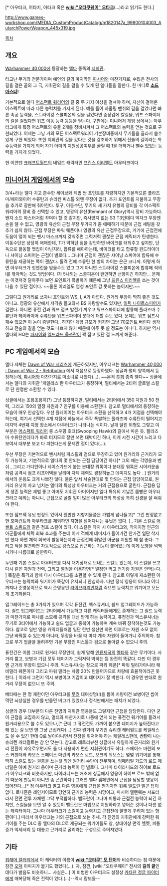 {{{+1 '''Autarch'''}}}[* 아우터크, 어타치, 아타크 혹은 '''[[wiki:"오타쿠웨이" 오타크]]'''(...)라고 읽기도 한다.]

http://www.games-workshop.com/MEDIA_CustomProductCatalog/m1820147a_99800104003_AutarchPowerWeapon_445x319.jpg

[[목차]]

== 개요 ==
[[Warhammer 40,000]]에 등장하는 [[엘다]] 종족의 [[지휘관]].

타고난 무기의 전문가이며 예언의 길의 마지막인 [[파시어]]와 마찬가지로, 수많은 전사의 길을 걸은 끝의 그 극, 지휘관의 길을 걸을 수 있게 된 엘다들을 말한다. 한 마디로 '''[[소드 마스터]]!'''

기본적으로 엘다 [[어스팩트 워리어]]의 길 중 두 가지 이상을 걸쳐야 하며, 자신이 걸어온 어스펙트에 따라 다른 능력치를 가지게 된다. 예를 들어 하울링 밴쉬의 길을 걸었다면 빠른 속공 능력을, 스트라이킹 스콜피온의 길을 걸었다면 중장갑에 칼질을, 워프 스파이더의 길을 걸었다면 워프 이동 능력 등등을 얻는다. 구판에는 미니어처 게임 상에서는 아우터크에게 특정 어스팩트의 유물 2개를 장비시켜서 그 어스팩트의 능력을 얻는 것으로 구현되었다. 이제는 그냥 거의 모든 어스팩트워리어 기본장비중에서 무기들을 골라서 쓸수 있게 구현 되었다. 또한 지휘관의 길을 갔다는 것을 강조하기 위해서 전술의 길이라는 특수능력을 가지게 되어 자기 아미의 지원성공여부를 굴릴 때 1을 더하거나 뺄수 있있는 능력을 가지게 되었다.

현 이얀덴 [[크래프트월드]]의 네임드 캐릭터인 [[프린스 이리엘]]도 아우터크이다.

== [[미니어처 게임]]에서의 모습 ==

3/4+라는 엘다 치고 준수한 세이브와 제법 싼 포인트를 자랑하지만 기본적으론 플라즈마/헤이와이어 수류탄과 슈리켄 피스톨 외엔 무장이 없다. 추가 포인트를 지불하고 무장을 추가로 장만해 줘야한다. 투구, 이동수단, 무기의 세 가지 유형의 장비를 각 어스팩트 워리어의 장비 중 선택할 수 있고, 영광의 유산(Remnant of Glory)역시 장비 가능하다. 왠지 소드 마스터처럼 꾸며야 할 것 같지만, 즉사방지 없는 S3 T3인데다 엑자크 무장엔 손을 댈 수 없고, 영광의 유산의 근접 무장 두가지가 좀 애매하기 때문에 근접 세팅을 갖추기 쉽지 않다. 근접 무장은 파워 웨폰이나 영광의 유산 근접무장으로, 거기에 근접전에 도움이 많이 되는 밴시 마스크까지 갖춰주면 그럭저럭 괜찮은 근접 케릭터가 탄생한다. 이동수단은 상당히 애매한데, T가 약하단 점을 감안하면 바이크를 태워주고 싶지만, 단독으로 활동할 맷집이 아닌지라, 합류를 해야하는데, 바이크를 타고 합류할 윈드라이더나 샤이닝 스피어는 근접이 별로다... 그나마 근접이 괜찮은 샤이닝 스피어에 합류해 수류탄을 제공하는 쪽이 괜찮다. 돌격 전에 수류탄 한 방의 차이는 은근 크니까. 이렇게 하면 아우터크가 힛앤런을 얻을수도 있고.그게 아니면 스트라이킹 스콜피온에 합류해 적의 I를 깎아먹는 것도 방법이다. I가 5나되는 스콜피온이 왠만하면 선빵이긴 하지만... 문제는 이것저것 달아주다 보면 포인트가 폭발하기 떄문에 그냥 [[프린스 이리엘]]을 쓰는 것이 나을 수 있단 점이다. ~~물론 이리엘도 엄청 포인트 값 못하는 놈이지만.~~

그렇다고 원거리로 쓰자니 포인트와 WS, I, A가 아깝다. 원거리 무장이 딱히 좋은 것도 아니고. 영광의 유산에서 저격총 들고와서 BS 자랑할수도 있지만, [[일릭 나이트스피어]]가 걸린다. 아니면 퓨전 건과 워프 점프 발전기 끼우고 워프스파이더에 합류해 플라즈마 수류탄과 헤이와이어 수류탄을 워프스파이더 분대에 더할 수도 있다. 문제는 워프 점프시 재수 없으면 이 놈이 증발한다.. 하지만 게임 규모가 커지면 그냥 70포인트 버린다 생각하고 전술의 길을 얻는 것도 나쁘지 않기 때문에 아주 못 쓸 정도는 아니다. 하지만 역시 엘다의 HQ는 [[파시어]]와 [[엘드라드 울쓰란]]이 꽉 잡고 있단 걸 느끼게 해준다.
== PC 게임에서의 모습 ==
엘다 자체는 [[Dawn of War 시리즈]]에 개근하였지만, 아우터크는 [[Warhammer 40,000 : Dawn of War 2 - Retribution]] 에서 처음으로 등장하였다. 싱글과 멀티 양쪽에서 등장하는데, [[파시어]]와 마찬가지로 미소녀로 나왔다(…). ~~본격 [[투희]] 종족 엘다~~ 싱글에서는 엘다의 지휘관 '케일레스'란 아우터크가 등장하며, 멀티에서는 2티어 글로벌 스킬로 단 한명만 소환할 수 있다.

싱글에서는 조용조용히(?) 그냥 등장하지만, 멀티에서는 2티어에서 350 자원과 50 전력, 그리고 150의 열정 자원과 7 인구를 이용해 소환한다. 참고로 멀티에서의 등장하는 모습이 매우 인상깊다. 우선 플레이어는 아우터크 소환을 선택하고 4개 지점을 선택해야 하는데, 여기서 선택한 4개 지점에 하늘에서 즉각 폭발하는 플라즈마 수류탄이 떨어지고 마지막 4번째 지정 장소에서 아우터크가 나타나는 식이다. 날개 달린 외형도 그렇고 이 부분은 [[어스팩트 워리어]] 중 스우핑 호크(Swooping Hawk)의 길에서 따온 듯. 플라즈마 수류탄인데다가 바로 터지므로 잘만 쓰면 대박이긴 하나, 이게 시전 시간이 느리고 다 보여서 대부분 보고 다 피한다는게 문제란 점이 있다(…).

우선 무장은 기본적으로 밴시처럼 피스톨과 검으로 무장하고 있어 원거리와 근거리가 모두 가능하고, 기본적으로 엘다의 몇 안되는 근접 담당이긴 하나[* 그외 애는 각영웅과 벤쉬 , 그리고 가디언이나 레이스가드에 붙는 분대장 워록이다 분대장 워록은 시어카운솔 처럼 공격시 점프 리프어택을 날리며 자체 체력도 굉장히높고 데미지도 높다 . ] 원거리에서의 운용도 크게 나쁘진 않다. 물론 앞서 서술한대로 몇 안되는 근접 담당이므로, 원거리 유닛이 차고 넘치는 엘다의 특성상 아우터크는 거의 근접용으로 굴린다. 근접용 답게 생존 능력은 제법 좋고 아머도 지휘관 아머이지만 엘다 특유의 갸날픈 몸빵은 아우터크라고 예외는 아니니, 근접으로 굴릴 일이 많은 아우터크의 특성상 특히 신경을 잘 써줘야 한다.

또한 점프팩 유닛 판정도 있어서 웬만한 지향지물쯤은 가볍게 넘나들고[* 그런 판정없고 현 호마건트와 아우타크를 제외하면 지형을 넘어다니는 유닛은 없다. ] , 기본 스킬로 [[어썰트 스쿼드]]와 같은 점프 스킬이 있다. 이 스킬은 착지 시 아우터크와, 착지지점 인근의 아군들에게 체력 회복 효과를 주는데 이게 적에게 데미지가 들어가건 안가건 일단 착지만 했다 하면 체력 회복이 발동하는지라 근접전에 휘말린 아군을 지원할 때 참 좋다. 그리고 적을 발견하면 자동적으로 강습으로 접근하는 기능이 붙어있는데 이게 보병을 넉백시키니 나름대로 쓸만하다.

두번째 기본 스킬로 아우터크를 다시 대기상태로 보내는 스킬도 있는데, 이 스킬을 쓰고 다시 같은 자원과 전력, 그리고 열정을 이용하면[* 열정만 먹고 전기랑 자원은 안먹는다. ] 똑같은 폭격과 함께 다시 아우터크를 소환할 수 있게 된다. 참고로 이렇게 재소환된 아우터크는 능력치와 워기어가 똑같이 유지되니 안심하자. 다만 정식 영웅이 아니라 어디까지나 준영웅이므로 역시 준영웅인 [[라이브러리안]]처럼 죽으면 능력치고 워기어고 모든게 초기화된다.

업그레이드는 총 3가지가 있으며 각각 퓨전건, 엑스큐셔너, 쉴드 업그레이드가 가능하다. 쉴드 업그레이드는 2티어에서 가능하고 다른 캐릭터들에게도 존재하는 그 쉴드 능력과 마찬가지로 마나를 소모해 공격을 대신 받게 하는 능력이고, 퓨전건과 엑스큐셔너는 무기로 3티어에서 가능하고 쉴드 업글과 중복이 가능하며 계속 바꿔 장착하는것도 가능하다. 참고로 일반 영웅 캐릭터들처럼 일단 한번 생산만 하면 이후로는 자원 소모 없이 그냥 바꿔낄 수 있는게 아니라, 무장을 바꿀 때 마다 계속 자원이 들어가니 주의하자. 참고로 무기 업글을 들려주면 기본 무장인 피스톨과 검으로 돌아갈 수 없으니 주의.

퓨전건은 이름 그대로 원거리 무장인데, 쉽게 말해 [[인류제국]]의 [[멜타]]와 같은 무기이다. 사거리 짧고, 보병과 기갑 모두 데미지가 그럭저럭 박히는 등 완전히 똑같다. 다만 이 경우엔 근거리 무장이 없으니 주의. 익스큐셔너는 창으로 파워 웨폰[* 파워 밀리가아니라 해비밀리 웨폰이다 그리고 파워 밀리는 차량 20% 만들어가므로 차량에 효율적이라곤 못한다. ] 이라서 그런지 역시 보병이고 기갑이고 데미지가 잘 박힌다. 이 경우엔 반대로 원거리 무장이 없으니 또 주의.

베타때는 한 명 제한이던 아우터크를 [[무려]] 대여섯명(!)을 뽑아 차량이건 보병이던 씹어먹던 뇌상실한 경우를 만들던 버그가 있었으나 정식판에서는 패치가 되었다.

싱글의 경우 대부분의 다른 진영의 지휘관 영웅들도 그렇지만 근접을 담당한다. 다만 굳이 근접을 고집하지 않고, 멀티와 마찬가지로 나중에 얻게 되는 퓨전건 워기어를 들려서 원거리용으로 쓸 수도 있으나,[* 근데 그 퓨전건도 가까이 붙으면 데미지가 높아진다고 돼 있는 걸 보면 얜 그냥 근접캐다(...) 진짜 원거리 무기인 슈리켄 캐터펄트를 케일레스도 쓸 수 있긴 한데 Q로 날아다니면서 전장을 휘저어야 하는 케일레스한테, '''산탄'''이 나는 슈리켄 캐터펄트는 참 안 맞는다. 참고로 레트리뷰션 싱글에서 유일하게 근거리와 원거리 전환이 자유로우면서도 둘 다 사용하기 편한 지휘관이기도 하다. 스페이스 마린의 포스 커맨더와 카오스 스페이스 마린의 카오스 로드, 오크의 워보스는 몇몇 워기어를 통해 딱히 스킬도 없는 권총을 쓰는것 외엔 원거리 수단이 전무하며, 임페리얼 가드의 로드 제너럴은 아예 원거리 용이며 근거리 능력이 영 별로다. 그나마 타이라니드의 하이브 로드가 아우터크와 비슷하지만, 타이라니드는 애초에 싱글에서 영웅이 하이브 로드 밖에 없기 때문에 만능이 아니면 좀 곤란하다.] 그러면 엘다 캠페인에서 근접을 담당할 영웅이 없어진다...[* 정 아우터크 말고 다른 영웅에게 근접을 맏기자면 워록 벨도란 말곤 답이 없다. 로나흔은 레인저이므로 당연히 근거리 능력은 시망이고, 파시어 엘렌웨는 서포터라서 전면 전투 자체엔 그닥 부적합하다. 벨도란이 그나마 피통과 근접전 능력이 되긴 하지만, 스킬들을 보면 알 수 있듯이 벨도란은 마법으로 지원하라고 넣어준 것이나 다름 없는 캐릭터이다. 그나마 아우터크가 스킬이고 능력치고 근접전에 알맞게 꾸려져 있는 형편이다.] 따라서 아우터크는 거의 근접으로 쓰는 추세. 각 진영의 지휘관에게 강력한 워기어를 주는 DLC 중 엘다의 DLC로 제공되는 워기어들도 창, 상태이상 면역 헬멧, 피통 증가 악세서리 등 대놓고 근거리로 굴리라는 구성으로 주어져있다.

== 기타 ==
[[워해머 갤러리]]에서 이 캐릭터의 이름이 '''[[wiki:"오타쿠" 모 단어]]'''와 비슷하다는 점 때문에 잠깐 [[오덕]] 이미지가 붙기도 했었다(...). 자, 잠깐, [wiki:"오타쿠웨이" 전사의 '''길의 끝'''인데다가 발음도 비슷하니... 사실은...]
이 비범한 아우터크도 설정상 [[카타찬 정글 파이터]]에게 매복당해 죽은 전력이 있다.(...)--역시 람보들--
